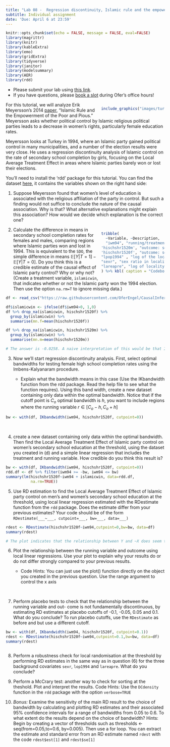 ```yaml
---
title: "Lab 08 -  Regression discontinuity, Islamic rule and the empowerment of the poor and pious"
subtitle: Individual assignment
date: 'Due: April 6 at 23:59'
---
```


<style>
.column-left{
  float: left;
  width: 60%;
  text-align: left;
}
.column-right-small{
  float: right;
  width: 30%;
  text-align: right;
  padding-left: 10px;
  font-size:10px;
}

.column-right-large{
  float: right;
  width: 40%;
  text-align: left;
  padding-left: 10px;
}

.column-full{
  float: none;
  width: 100%;
  text-align: centre;
}


.column-full-left{
  float: none;
  width: 100%;
  text-align: left;
}

.center {
  height: 200px;
  border: 0px;
  text-align: center;
}


.RUsers {
  padding: 1em;
  background: aliceblue;
  color: black;
}


.SPSS {
  padding: 1em;
  background: whitesmoke;
  color: black;
}

</style>


```r
knitr::opts_chunk$set(echo = FALSE, message = FALSE, eval=FALSE)
library(magrittr)
library(knitr)
library(kableExtra)
library(emo)
library(gridExtra)
library(tidyverse)
library(janitor)
library(modelsummary)
library(AER)
library(rdd)
```


<div class="column-full-left" >

* Please submit your lab using [this link](https://docs.google.com/forms/d/e/1FAIpQLSfqQbctV4gCQzxa8-Kxxi4TeR9B73N76PrNac3eA1zpAwAa3A/viewform).   
* If you have questions, please [book a slot](https://bit.ly/OferMeet) during Ofer's office hours!

</div>

<div class="column-right-large">


```r

include_graphics("images/turkey-women.jpg")

```


</div>

<div class="column-full-left" >

For this tutorial, we will analyze Erik Meyersson’s 2014 [paper](https://onlinelibrary-wiley-com.proxy-ub.rug.nl/doi/abs/10.3982/ECTA9878), "Islamic Rule and the Empowerment of the Poor and Pious." Meyersson asks whether political control by Islamic religious political parties leads to a decrease in women’s rights, particularly female education rates. 

Meyersson looks at Turkey in 1994, where an Islamic party gained political control in many municipalities, and a number of the election results were very close. He uses a regression discontinuity analysis of Islamic control on the rate of secondary school completion by girls, focusing on the Local Average Treatment Effect in areas where Islamic parties barely won or lost their elections.

You’ll need to install the 'rdd' package for this tutorial. You can find the dataset [here](https://raw.githubusercontent.com/OferEngel/CausalInference/master/data/islamic.csv), it  contains the variables shown on the right hand side:


1. Suppose Meyersson found that women's level of education is associated with the religious affiliation of the party in control. But such a finding would not suffice to conclude the nature of the causal association. Why is that? What  alternative explanations might explain this association? How would we decide which explanation is the correct one?   



</div>

<div class="column-right-large">

```r

tribble(
  ~Variable, ~Description, 
  "iwm94", "running/treatment variable: margin of Islamic party win or loss in 1994, pp: 0 indicates an exact tie, A margin of greater than zero means the Islamic party won", 
'hischshr1520m', "outcome: secondary school completion rates for ages 15-20 females" ,
'hischshr1520f', "outcome: secondary school completion rates for ages 15-20 males" ,
"lpop1994" , "log of the locality population in 1994", 
"sexr", "sex ratio in locality",
"lareapre", "log of locality area"
) %>% kbl( caption = "Codebook for Meyersson's (2014) paper", escape = FALSE) %>% kable_classic( full_width = FALSE,position="left")


```

</div>

<div class="column-full-left" >


2.	Calculate the difference in means in secondary school completion rates for females and males, comparing regions where Islamic parties won and lost in 1994. This is equivalent to the `SDO`, the simple difference in means $\mathbb{E}\big[Y|T=1\big]-\mathbb{E}\big[Y|T=0\big]$. Do you think this is a credible estimate of the causal effect of Islamic party control? Why or why not? (Create a treatment variable, `islamicwin`, that indicates whether or not the Islamic party won the 1994 election. Then use the option `na.rm=T` to ignore missing data.)

```r
df <- read_csv("https://raw.githubusercontent.com/OferEngel/CausalInference/master/data/islamic.csv", show_col_types = FALSE) 

df$islamicwin <- ifelse(df$iwm94>0, 1,0)
df %>% drop_na(islamicwin, hischshr1520f) %>% 
  group_by(islamicwin) %>% 
  summarise(mn.f=mean(hischshr1520f))

df %>% drop_na(islamicwin, hischshr1520m) %>% 
  group_by(islamicwin) %>% 
  summarise(mn.m=mean(hischshr1520m))

# The answer is -0.0258. A naive interpretation of this would be that Islamic party control leads to lower female education rates. But this is not a very credible estimate of the causal effect, due to selection bias. The treated and untreated regions are likely to have very different potential outcomes; they are imbalanced. For example, it is likely that places that strongly support Islamic parties are less supportive of female education to begin with.


```


3.	Now we’ll start regression discontinuity analysis. First, select optimal bandwidths for testing female high school completion rates using the Imbens-Kalyanaram procedure. 

    *   Explain what the bandwidth means in this case (Use the IKbandwidth function from the rdd package. Read the help file to see what the function requires). Using this band width, create a new dataset containing only data within the optimal bandwidth. Notice that if the cutoff point is $C_o$ optimal bandwidth is $h$, you want to include regions where the running variable $r\in[C_o-h, C_o+h]$


```r
bw <- with(df, IKbandwidth(iwm94, hischshr1520f, cutpoint=0))

```

<br/>

4.	create a new dataset containing only data within the optimal bandwidth. Then find the Local Average Treatment Effect of Islamic party control on women’s secondary school education at the threshold, using the dataset you created in (d) and a simple linear regression that includes the treatment and running variable. How credible do you think this result is?


```r
bw <- with(df, IKbandwidth(iwm94, hischshr1520f, cutpoint=0))
rdd.df <- df %>% filter(iwm94 >= -bw, iwm94 <= bw) 
summary(lm(hischshr1520f~iwm94 + islamicwin, data=rdd.df, 
           na.rm=TRUE))


```

5.   Use RD estimation to find the Local Average Treatment Effect of Islamic party control on men’s and women’s secondary school education at the threshold, using local linear regression estimated with the RDestimate function from the `rdd` package. Does the estimate differ from your previous estimates? Your code should be of the form `RDestimate(___~___, cutpoint=___, bw=___, data=___)`


```r
rdest <- RDestimate(hischshr1520f~iwm94,cutpoint=0,bw=bw, data=df)
summary(rdest)

# The plot indicates that the relationship between Y and ~X does seem to be quite linear on either side of the cutoff That explains why (f) and (g) gave similar results: linearity is a reasonable fit to the data here. That will not always be the case, though.

```



6. Plot the relationship between the running variable and outcome using local linear regressions. Use your plot to explain why your results do or do not differ strongly compared to your previous results. 

    * Code Hints: You can just use the plot() function directly on the object you created in the previous question. Use the range argument to control the x axis

<br/>

7.	Perform placebo tests to check that the relationship between the running variable and out- come is not fundamentally discontinuous, by estimating RD estimates at placebo cutoffs of
-0.1, -0.05, 0.05 and 0.1. What do you conclude? To run placebo cutoffs, use the `RDestimate` as before and but use a different cutoff.

```r
bw <- with(df, IKbandwidth(iwm94, hischshr1520f, cutpoint=0.1))
rdest <- RDestimate(hischshr1520f~iwm94,cutpoint=0.1,bw=bw, data=df)
summary(rdest)



```



8.	Perform a robustness check for local randomisation at the threshold by performing RD estimates in the same way as in question (6) for the three background covariates `sexr`, `lop1994` and `lareapre`. What do you conclude?

9.	Perform a McCrary test: another way to check for sorting at the theshold. Plot and interpret the results. Code Hints: Use the `DCdensity` function in the `rdd` package with the option `verbose=TRUE`

10.	*Bonus:* Examine the sensitivity of the main RD result to the choice of bandwidth by calculating and plotting RD estimates and their associated 95% confidence intervals for a range of bandwidths from 0.05 to 0.6. To what extent do the results depend on the choice of bandwidth?
Hints: Begin by creating a vector of thresholds such as thresholds <- seq(from=0.05,to=0.6, by=0.005). Then use a for loop. You can extract the estimate and standard error from an RD estimate named `rdest` with the code `rdest$est[1]` and `rdest$se[1]`






</div>

